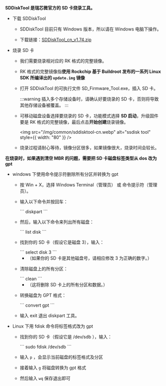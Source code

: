 **SDDiskTool 是瑞芯微官方的 SD 卡烧录工具。**

- 下载 SDDiskTool

  - SDDiskTool 目前只有 Windows 版本，所以请在 Windows 电脑下操作。

  - 下载链接：[SDDiskTool_cn_v1.74.zip](https://dl.radxa.com/tools/windows/SDDiskTool_cn_v1.74.zip)

- 烧录 SD 卡

  - 我们需要烧录相对应的 RK 格式的完整镜像。

  - RK 格式的完整镜像指**使用 Rockchip 基于 Buildroot 发布的一系列 Linux SDK 所编译出的 `update.img` 镜像**

  - 打开 SDDiskTool 的可执行文件 SD_Firmware_Tool.exe，插入 SD 卡。

    :::warning
    插入多个存储设备时，请确认好要烧录的 SD 卡，否则将导致其他存储设备被覆盖。
    :::

  - 可移动磁盘设备选择要烧录的 SD 卡，功能模式选择 **SD 启动**，升级固件要是 RK 格式的完整镜像，最后点击**开始创建**烧录镜像。

    <img
      src="/img/common/sddisktool-cn.webp"
      alt="ssdisk tool"
      style={{ width: "80" }}
    />

  - 烧录过程请耐心等待，镜像分区很多，如果镜像很大，烧录时间会较长。

**在烧录时，如果遇到清空 MBR 的问题，需要把 SD 卡磁盘标签类型从 dos 改为 gpt**

<Tabs queryString="sdcard">

<TabItem value="windows" label="Windows" default>

- windows 下使用命令提示符删除所有分区并转换为 gpt

  - 按 Win + X，选择 Windows Terminal（管理员） 或 命令提示符（管理员）。

  - 输入以下命令并按回车：

    <NewCodeBlock tip="Host-Windows$" type="host">
      ``` diskpart ```
    </NewCodeBlock>

  - 然后，输入以下命令来列出所有磁盘：

    <NewCodeBlock tip="Host-Windows$" type="host">
      ``` list disk ```
    </NewCodeBlock>

  - 找到你的 SD 卡（假设它是磁盘 3），输入：

    <NewCodeBlock tip="Host-Windows$" type="host">
      ``` select disk 3 ```
    </NewCodeBlock>

    - （如果你的 SD 卡是其他磁盘号，请相应修改 3 为正确的数字。）

  - 清除磁盘上的所有分区：

    <NewCodeBlock tip="Host-Windows$" type="host">
      ``` clean ```
    </NewCodeBlock>

    - （这将删除 SD 卡上的所有分区和数据。）

  - 转换磁盘为 GPT 格式：

    <NewCodeBlock tip="Host-Windows$" type="host">
      ``` convert gpt ```
    </NewCodeBlock>

  - 输入 exit 退出 diskpart 工具。

</TabItem>

<TabItem value="linux" label="Linux">

- Linux 下用 fdisk 命令将标签格式改为 gpt

  - 找到你的 SD 卡（假设它是 /dev/sdb ），输入：

    <NewCodeBlock tip="Host-Linux$" type="host">
      ``` sudo fdisk /dev/sdb ```
    </NewCodeBlock>

  - 输入 `p` ，会显示当前磁盘的标签格式及分区

  - 接着输入 `g` 将磁盘转换为 gpt 格式

  - 然后输入 `wq` 保存退出即可

</TabItem>
</Tabs>
